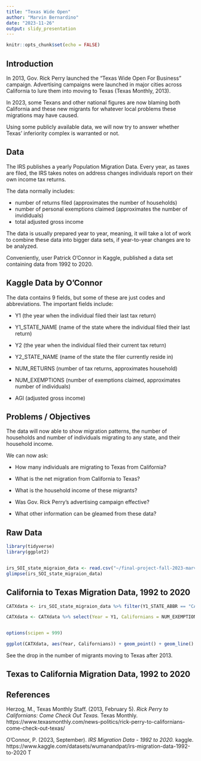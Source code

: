 ```yaml
---
title: "Texas Wide Open"
author: "Marvin Bernardino"
date: "2023-11-26"
output: slidy_presentation
---
```


```r
knitr::opts_chunk$set(echo = FALSE)
```

## Introduction

In 2013, Gov. Rick Perry launched the "Texas Wide Open For Business" campaign. Advertising campaigns were launched in major cities across California to lure them into moving to Texas (Texas Monthly, 2013).

In 2023, some Texans and other national figures are now blaming both California and these new migrants for whatever local problems these migrations may have caused.

Using some publicly available data, we will now try to answer whether Texas' inferiority complex is warranted or not.

## Data

The IRS publishes a yearly Population Migration Data. Every year, as taxes are filed, the IRS takes notes on address changes individuals report on their own income tax returns. 

The data normally includes:

- number of returns filed (approximates the number of households)
- number of personal exemptions claimed (approximates the number of invididuals)
- total adjusted gross income

The data is usually prepared year to year, meaning, it will take a lot of work to combine these data into bigger data sets, if year-to-year changes are to be analyzed.

Conveniently, user Patrick O'Connor in Kaggle, published a data set containing data from 1992 to 2020. 

## Kaggle Data by O'Connor

The data contains 9 fields, but some of these are just codes and abbreviations. The important fields include:

- Y1 (the year when the individual filed their last tax return)

- Y1_STATE_NAME (name of the state where the individual filed their last return)

- Y2 (the year when the individual filed their current tax return)

- Y2_STATE_NAME (name of the state the filer currently reside in)

- NUM_RETURNS (number of tax returns, approximates household)

- NUM_EXEMPTIONS (number of exemptions claimed, approximates number of individuals)

- AGI (adjusted gross income)

## Problems /  Objectives

The data will now able to show migration patterns, the number of households and number of individuals migrating to any state, and their household income.

We can now ask:

- How many individuals are migrating to Texas from California?

- What is the net migration from California to Texas?

- What is the household income of these migrants?

- Was Gov. Rick Perry's advertising campaign effective?

- 
What other information can be gleamed from these data?

## Raw Data

```r
library(tidyverse)
library(ggplot2)


irs_SOI_state_migraion_data <- read.csv("~/final-project-fall-2023-marvinb/irs_SOI_state_migraion_data.csv")
glimpse(irs_SOI_state_migraion_data)
```

## California to Texas Migration Data, 1992 to 2020


```r
CATXdata <- irs_SOI_state_migraion_data %>% filter(Y1_STATE_ABBR == "CA" & Y2_STATE_ABBR == "TX")

CATXdata <- CATXdata %>% select(Year = Y1, Californians = NUM_EXEMPTIONS, AGI, NUM_RETURNS)


options(scipen = 999)

ggplot(CATXdata, aes(Year, Californians)) + geom_point() + geom_line() + geom_vline(xintercept = 2013, linetype="dotted", color = "blue") + annotate(geom = "text", x = 2013, y = 100000, label = "2013")
```
See the drop in the number of migrants moving to Texas after 2013.

## Texas to California Migration Data, 1992 to 2020



## References

Herzog, M., Texas Monthly Staff. (2013, February 5). *Rick Perry to Californians: Come Check Out Texas.* Texas Monthly.  https://www.texasmonthly.com/news-politics/rick-perry-to-californians-come-check-out-texas/

O'Connor, P. (2023, September). *IRS Migration Data - 1992 to 2020.* kaggle. https://www.kaggle.com/datasets/wumanandpat/irs-migration-data-1992-to-2020
T